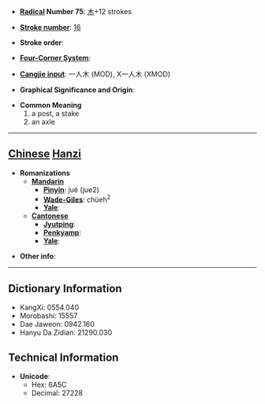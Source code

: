* '''[[Wiktionary:Chinese radical index| Radical]] Number 75''': [[Wiktionary:Chinese radical index 木|木]]+12 strokes

* '''[[Wiktionary:Chinese total strokes index|Stroke number]]''': [[Wiktionary:Chinese total strokes index 16|16]]

* '''Stroke order''': 

* '''[[Wiktionary:Chinese four corner index|Four-Corner System]]''': 

* '''[[Wiktionary:Chinese Cangjie index|Cangjie input]]''': 一人木 (MOD), X一人木 (XMOD)

* '''Graphical Significance and Origin''': 

* '''Common Meaning'''
*#a post, a stake
*# an axle


----

== [[Chinese]] [[Hanzi]] ==

* '''Romanizations'''
** '''[[Mandarin]]'''
*** '''[[Pinyin]]''': jué (jue2)
*** '''[[Wade-Giles]]''': chüeh<sup>2</sup>
*** '''[[Yale]]''': 
** '''[[Cantonese]]'''
*** '''[[Jyutping]]''':
*** '''[[Penkyamp]]''': 
*** '''[[Yale]]''': 

* '''Other info''': 

----

== Dictionary Information ==

* KangXi: 0554.040
* Morobashi: 15557
* Dae Jaweon: 0942.160
* Hanyu Da Zidian: 21290.030

== Technical Information ==

* '''Unicode''':
** Hex: 6A5C
** Decimal: 27228